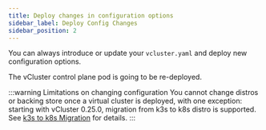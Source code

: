 ```yaml
---
title: Deploy changes in configuration options
sidebar_label: Deploy Config Changes
sidebar_position: 2
---
```



You can always introduce or update your `vcluster.yaml` and deploy new configuration options.

The vCluster control plane pod is going to be re-deployed.

<p></p>

:::warning Limitations on changing configuration
You cannot change distros or backing store once a virtual cluster is deployed, with one exception: starting with vCluster 0.25.0, migration from k3s to k8s distro is supported. See [k3s to k8s Migration](/vcluster/deploy/upgrade/distro-migration.mdx) for details.
:::

<DeployChanges />

